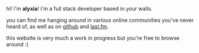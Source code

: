 hi! i'm **alyxia**! i'm a full stack developer based in your walls.

you can find me hanging around in various online communities you've never heard of, as well as on [github](https://github.com/lexisother) and [last.fm](https://last.fm/user/lexisother).

this website is very much a work in progress but you're free to browse around :)